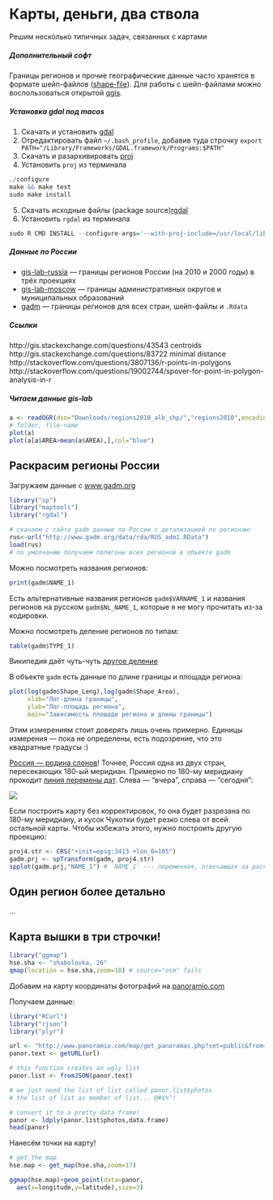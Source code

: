 # Карты, деньги, два ствола

Решим несколько типичных задач, связанных с картами


##### Дополнительный софт

Границы регионов и прочие географические данные часто хранятся в формате шейп-файлов ([shape-file](https://ru.wikipedia.org/wiki/Shapefile)). Для работы с шейп-файлами можно воспользоваться открытой [qgis](http://www.qgis.org/). 

##### Установка gdal под macos

1. Скачать и установить [gdal](http://www.kyngchaos.com/software/frameworks)
2. Отредактировать файл `~/.bash_profile`, добавив туда строчку
`export PATH="/Library/Frameworks/GDAL.framework/Programs:$PATH"`
3. Скачать и разархивировать [proj](http://trac.osgeo.org/proj/wiki/WikiStart#Download)
4. Установить `proj` из терминала
```r
./configure
make && make test
sudo make install
```
5. Скачать исходные файлы (package source)[rgdal](http://cran.r-project.org/web/packages/rgdal/index.html)
6. Установить `rgdal` из терминала
```r
sudo R CMD INSTALL --configure-args='--with-proj-include=/usr/local/lib' rgdal_0.9-1.tar.gz 
```



##### Данные по России

* [gis-lab-russia](http://gis-lab.info/qa/rusbounds-rosreestr.html) --- границы регионов России (на 2010 и 2000 годы) в трёх проекциях 
* [gis-lab-moscow](http://gis-lab.info/qa/moscow-atd.html) --- границы административных округов и муниципальных образований
* [gadm](http://www.gadm.org/) --- границы регионов для всех стран, шейп-файлы и `.Rdata`


##### Ссылки

http://gis.stackexchange.com/questions/43543 centroids
http://gis.stackexchange.com/questions/83722 minimal distance
http://stackoverflow.com/questions/3807136/r-points-in-polygons
http://stackoverflow.com/questions/19002744/spover-for-point-in-polygon-analysis-in-r


##### Читаем данные gis-lab

```r
a <- readOGR(dsn="Downloads/regions2010_alb_shp/","regions2010",encoding = "WINDOWS-1251")
# folder, file-name
plot(a)
plot(a[a$AREA>mean(a$AREA),],col="blue")
```

## Раскрасим регионы России

Загружаем данные c [www.gadm.org](www.gadm.org)
```r
library("sp")
library("maptools")
library("rgdal")

# скачаем с сайта gadm данные по России с детализацией по регионам:
rus<-url("http://www.gadm.org/data/rda/RUS_adm1.RData")
load(rus)
# по умолчанию получаем полигоны всех регионов в объекте gadm
```

Можно посмотреть названия регионов:
```r
print(gadm$NAME_1)
```

Есть альтернативные названия регионов `gadm$VARNAME_1` и названия регионов на русском `gadm$NL_NAME_1`, которые я не могу прочитать из-за кодировки.

Можно посмотреть деление регионов по типам:
```r
table(gadm$TYPE_1)
```
Википедия даёт чуть-чуть [другое деление](http://ru.wikipedia.org/wiki/%D0%A4%D0%B5%D0%B4%D0%B5%D1%80%D0%B0%D1%82%D0%B8%D0%B2%D0%BD%D0%BE%D0%B5_%D1%83%D1%81%D1%82%D1%80%D0%BE%D0%B9%D1%81%D1%82%D0%B2%D0%BE_%D0%A0%D0%BE%D1%81%D1%81%D0%B8%D0%B8#.D0.A0.D0.B0.D1.81.D0.BF.D1.80.D0.B5.D0.B4.D0.B5.D0.BB.D0.B5.D0.BD.D0.B8.D0.B5_.D1.81.D1.83.D0.B1.D1.8A.D0.B5.D0.BA.D1.82.D0.BE.D0.B2_.D1.84.D0.B5.D0.B4.D0.B5.D1.80.D0.B0.D1.86.D0.B8.D0.B8_.D0.BF.D0.BE_.D1.82.D0.B8.D0.BF.D0.B0.D0.BC)

В объекте `gadm` есть данные по длине границы и площади региона:
```r
plot(log(gadm$Shape_Leng),log(gadm$Shape_Area),
     xlab="Лог-длина границы",
     ylab="Лог-площадь региона",
     main="Зависимость площади региона и длины границы")
```
Этим измерениям стоит доверять лишь очень примерно. Единицы измерения --- пока не определены, есть подозрение, что это квадратные градусы :) 

[Россия --- родина слонов](http://ru.wikipedia.org/wiki/%D0%A0%D0%BE%D1%81%D1%81%D0%B8%D1%8F_%E2%80%94_%D1%80%D0%BE%D0%B4%D0%B8%D0%BD%D0%B0_%D1%81%D0%BB%D0%BE%D0%BD%D0%BE%D0%B2)! Точнее, Россия одна из двух стран, пересекающих 180-ый меридиан. Примерно по 180-му меридиану проходит [линия перемены дат](http://ru.wikipedia.org/wiki/%D0%9C%D0%B5%D0%B6%D0%B4%D1%83%D0%BD%D0%B0%D1%80%D0%BE%D0%B4%D0%BD%D0%B0%D1%8F_%D0%BB%D0%B8%D0%BD%D0%B8%D1%8F_%D0%BF%D0%B5%D1%80%D0%B5%D0%BC%D0%B5%D0%BD%D1%8B_%D0%B4%D0%B0%D1%82). Слева --- "вчера", справа --- "сегодня":


![](http://upload.wikimedia.org/wikipedia/commons/c/c6/Diomede_Islands_Bering_Sea_Jul_2006.jpg)

Если построить карту без корректировок, то она будет разрезана по 180-му меридиану, и кусок Чукотки будет резко слева от всей остальной карты. Чтобы избежать этого, нужно построить другую проекцию:

```r
proj4.str <- CRS("+init=epsg:3413 +lon_0=105")
gadm.prj <- spTransform(gadm, proj4.str)
spplot(gadm.prj,"NAME_1") # `NAME_1` --- переменная, отвечающая за раскраску
```

## Один регион более детально

...


## Карта вышки в три строчки!

```r
library("ggmap")
hse.sha <- "shabolovka, 26"
qmap(location = hse.sha,zoom=18) # source="osm" fails
```

Добавим на карту координаты фотографий на [panoramio.com](panoramio.com)

Получаем данные:
```r
library("RCurl")
library("rjson")
library("plyr")

url <- "http://www.panoramio.com/map/get_panoramas.php?set=public&from=0&to=100&minx=37.606&miny=55.719&maxx=37.612&maxy=55.722"
panor.text <- getURL(url)

# this function creates an ugly list
panor.list <- fromJSON(panor.text)

# we just need the list of list called panor.list$photos
# the list of list as member of list... @#$%^!

# convert it to a pretty data frame!
panor <- ldply(panor.list$photos,data.frame)
head(panor)
```

Нанесём точки на карту!
```r
# get the map
hse.map <- get_map(hse.sha,zoom=17)

ggmap(hse.map)+geom_point(data=panor,
  aes(x=longitude,y=latitude),size=3)
```





